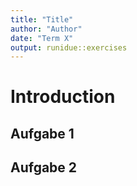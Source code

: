 ```yaml
---
title: "Title"
author: "Author"
date: "Term X"
output: runidue::exercises
---
```


# Introduction

## Aufgabe 1



## Aufgabe 2


